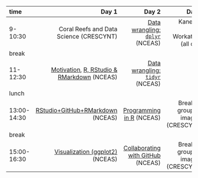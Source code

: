 |time       |      Day 1|      Day 2|      Day 3|      Day 4|
|:----------|----------:|----------:|----------:|----------:|
|9-10:30    |  Coral Reefs and Data Science (CRESCYNT) |   [Data wrangling: `dplyr`](http://ohi-science.org/data-science-training/dplyr.html#dplyr) (NCEAS) | Kaneohe Bay Workathon (all day) | Kaneohe Bay Workathon (all day)  | 
|break      |  | | | |
|11-12:30   | [Motivation](http://ohi-science.org/data-science-training/overview.html), [R, RStudio & RMarkdown](http://ohi-science.org/data-science-training/rstudio.html#rstudio) (NCEAS) |   [Data wrangling: `tidyr`](http://ohi-science.org/data-science-training/tidyr) (NCEAS) |  | |
|lunch      |  || | |
|13:00-14:30 |  [RStudio+GitHub+RMarkdown](http://ohi-science.org/data-science-training/rstudio-github.html) (NCEAS) | [Programming in R ](http://ohi-science.org/data-science-training/programming.html) (NCEAS) | Breakout group for imagery (CRESCYNT) | Group Discussion/ Wrapup |
|break      |  |  | | |
|15:00-16:30 | [Visualization (ggplot2)](http://ohi-science.org/data-science-training/viz) (NCEAS) |   [Collaborating with GitHub](http://ohi-science.org/data-science-training/collaborating.html) (NCEAS)  | Breakout group for imagery (CRESCYNT)  | Group Discussion/ Wrapup |

